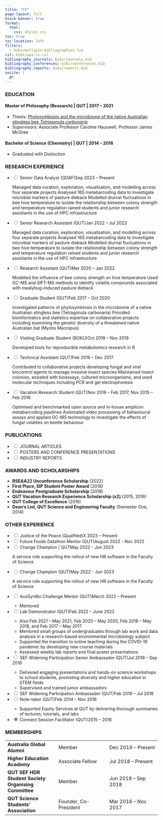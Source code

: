 ```yaml
---
title: "CV"
page-layout: full
block-banner: true
format: 
  html:
    css: styles.css
toc: true
toc-location: left
filters:
  - bibs/multiple-bibliographies.lua
csl: bibs/apa-cv.csl
bibliography_journals: bibs/journals.bib
bibliography_conferences: bibs/conferences.bib
bibliography_reports: bibs/reports.bib
nocite: |
  @*
---
```


### EDUCATION

#### **Master of Philosophy (Research)** \| QUT \| 2017 -- 2021

-   Thesis: [Phylosymbiosis and the microbiome of the native Australian stingless bee *Tetragonula carbonaria*](https://eprints.qut.edu.au/212693/)
-   Supervisors: Associate Professor Caroline Hauxwell, Professor James McGree

#### **Bachelor of Science (Chemistry)** \| QUT \| 2014 -- 2016

-   Graduated with Distinction

### RESEARCH EXPERIENCE

<ul class="accordion">
<li>
<input type="radio" name="accordion" id="zeroth" checked>
<label for="zeroth"><span class = "mycontainer"><span class = "left">Senior Data Analyst (QDAF)</span><span class = "right">Sep 2023 -- Present</span></span></label>
<div class="content">
Managed data curation, exploration, visualisation, and modelling across four separate projects Analysed 16S metabarcoding data to investigate microbial markers of pasture dieback 
Modelled diurnal fluctuations in bee hive temperature to isolate the relationship between colony strength and temperature regulation rained students and junior research assistants in the use of HPC infrastructure
</div>
</li>
<li>
<input type="radio" name="accordion" id="first">
<label for="first"><span class = "mycontainer"><span class = "left">Senior Research Assistant (QUT)</span><span class = "right">Jan 2022 -- Jul 2023</span></span></label>
<div class="content">
Managed data curation, exploration, visualisation, and modelling across four separate projects Analysed 16S metabarcoding data to investigate microbial markers of pasture dieback 
Modelled diurnal fluctuations in bee hive temperature to isolate the relationship between colony strength and temperature regulation rained students and junior research assistants in the use of HPC infrastructure
</div>
</li>
<li>
<input type="radio" name="accordion" id="second">
<label for="second"><span class = "mycontainer"><span class = "left">Research Assistant (QUT)</span><span class = "right">Mar 2020 -- Jan 2022</span></span></label>
<div class="content">
Modelled the influence of bee colony strength on hive temperature Used GC-MS and SIFT-MS methods to identify volatile compounds associated with mealybug-induced pasture dieback
</div>
</li>
<li>
<input type="radio" name="accordion" id="third">
<label for="third"><span class = "mycontainer"><span class = "left">Graduate Student (QUT)</span><span class = "right">Feb 2017 -- Oct 2020</span></span></label>
<div class="content">
Investigated patterns of phylosymbiosis in the microbiome of a native Australian stingless bee (Tetragonula carbonaria)
Provided bioinformatics and statistics expertise on collaborative projects including examining the genetic diversity of a threatened native Australian bat (Myotis Macropus)
</div>
</li>
<li>
<input type="radio" name="accordion" id="fourth">
<label for="fourth"><span class = "mycontainer"><span class = "left">Visiting Graduate Student (BOKU)</span><span class = "right">Oct 2018 -- Nov 2019</span></span></label>
<div class="content">
Developed tools for reproducible metabolomics research in R
</div>
</li>
<li>
<input type="radio" name="accordion" id="fifth">
<label for="fifth"><span class = "mycontainer"><span class = "left">Technical Assistant (QUT)</span><span class = "right">Feb 2016 -- Dec 2017</span></span></label>
<div class="content">
Contributed to collaborative projects developing fungal and viral biocontrol agents to manage invasive insect species
Maintained insect colonies, assisted with bioassays, cultured microorganisms, and used molecular techniques including PCR and gel electrophoresis
</div>
</li>
<li>
<input type="radio" name="accordion" id="sixth">
<label for="sixth"><span class = "mycontainer"><span class = "left">Vacation Research Student (QUT)</span><span class = "right">Nov 2016 -- Feb 2017, Nov 2015 -- Feb 2016</span></span></label>
<div class="content">
Optimised and benchmarked open source and in-house amplicon metabarcoding pipelines
Automated video processing of behavioural assays and applied GC-MS technology to investigate the effects of fungal volatiles on beetle behaviour
</div>
</li>
</ul>

### PUBLICATIONS

<ul class="accordion">
<li>
<input type="radio" name="accordion" id="a">
<label for="a">JOURNAL ARTICLES</label>
<div class="content">
::: {#refs_journals}
:::
</div>
</li>
<li>
<input type="radio" name="accordion" id="b">
<label for="b">POSTERS AND CONFERENCE PRESENTATIONS</label>
<div class="content">
::: {#refs_conferences}
:::
</div>
</li>
<li>
<input type="radio" name="accordion" id="c">
<label for="c">INDUSTRY REPORTS</label>
<div class="content">
::: {#refs_reports}
:::
</div>
</li>
</ul>

### AWARDS AND SCHOLARSHIPS

-   **RSEAA22 Unconference Scholarship** (2022)
-   **First Place, SIP Student Poster Award** (2018)
-   **Endeavour Postgraduate Scholarship** (2018)
-   **QUT Vacation Research Experience Scholarship (x2)** (2015, 2016)
-   **QUT College of Excellence** (2016)
-   **Dean's List, QUT Science and Engineering Faculty** (Semester One, 2014)

### OTHER EXPERIENCE

<ul class="accordion">

<li>
<input type="radio" name="accordion" id="negativeone-a" checked>
<label for="negativeone-a"><span class = "mycontainer"><span class = "left">Justice of the Peace (Qualified)</span><span class = "right">X 2023 -- Present</span></span></label>
<div class="content">

</div>
</li>

<li>
<input type="radio" name="accordion" id="zeroth-a" checked>
<label for="zeroth-a"><span class = "mycontainer"><span class = "left">Future Foods Datathon Mentor (QUT)</span><span class = "right">August 2022 - Nov 2022</span></span></label>
<div class="content">

</div>
</li>

<li>
<input type="radio" name="accordion" id="first-a" checked>
<label for="first-a"><span class = "mycontainer"><span class = "left">Change Champion | QUT</span><span class = "right">May 2022 - Jun 2023</span></span></label>
<div class="content">
A service role supporting the rollout of new HR software in the Faculty of Science
</div>
</li>
 
<li>
<input type="radio" name="accordion" id="second-a" checked>
<label for="second-a"><span class = "mycontainer"><span class = "left">Change Champion (QUT)</span><span class = "right">May 2022 - Jun 2023</span></span></label>
<div class="content">
A service role supporting the rollout of new HR software in the Faculty of Science
</div>
</li>

<li>
<input type="radio" name="accordion" id="third-a" checked>
<label for="third-a"><span class = "mycontainer"><span class = "left">AusSynBio Challenge Mentor (QUT)</span><span class = "right">March 2022 -- Present</span></span></label>
<div class="content">
-   Mentored
</div>
</li>

<li>
<input type="radio" name="accordion" id="fourth-a" checked>
<label for="fourth-a"><span class = "mycontainer"><span class = "left">Lab Demonstrator (QUT)</span><span class = "right">Feb 2022 -- June 2022 </span></span></label>
<div class="content">
-   Also Feb 2021 -- May 2021, Feb 2020 -- May 2020, Feb 2018 -- May 2018, and Feb 2017 -- May 2017
-   Mentored small groups of undergraduates through lab work and data analysis in a research-based environmental microbiology subject
-   Supported the transition to online teaching during the COVID-19 pandemic by developing new course materials
-   Assessed weekly lab reports and final poster presentations
</div>
</li>

<li>
<input type="radio" name="accordion" id="fifth-a" checked>
<label for="fifth-a"><span class = "mycontainer"><span class = "left">SEF Widening Participation Senior Ambassador (QUT)</span><span class = "right">Jul 2018 -- Sep 2018</span></span></label>
<div class="content">
-   Delivered engaging presentations and hands-on science workshops to school students, promoting diversity and higher education in STEM fields
-   Supervised and trained junior ambassadors
</div>
</li>

<li>
<input type="radio" name="accordion" id="sixth-a" checked>
<label for="sixth-a"><span class = "mycontainer"><span class = "left">SEF Widening Participation Ambassador (QUT)</span><span class = "right">Feb 2018 -- Jul 2018</span></span></label>
<div class="content">
</div>
</li>
 
<li>
<input type="radio" name="accordion" id="seventh-a" checked>
<label for="seventh-a"><span class = "mycontainer"><span class = "left">Note-taker (QUT)</span><span class = "right">Feb 2014 -- Nov 2016</span></span></label>
<div class="content">
-   Supported Equity Services at QUT by delivering thorough summaries of lectures, tutorials, and labs
</div>
</li>

<li>
<input type="radio" name="accordion" id="eighth-a" checked>
<label for="eighth-a"><span class = "mycontainer"><span class = "left">Connect Session Facilitator (QUT)</span><span class = "right">2015 -- 2016</span></span></label>
<div class="content">
</div>
</li>

</ul>

### MEMBERSHIPS

|                                                      |                       |                      |
|------------------------|------------------------|------------------------|
| **Australia Global Alumni**                          | Member                | Dec 2019 -- Present  |
| **Higher Education Academy**                         | Associate Fellow      | Jul 2018 -- Present  |
| **QUT SEF HDR Student Society Organising Committee** | Member                | Jun 2018 -- Sep 2018 |
| **QUT Science Students' Association**                | Founder, Co-President | Mar 2016 -- Nov 2017 |
<!-- | **Society for Invertebrate Pathology**               | Member                | X - Present          | -->
<!-- |                                                      | Student Member        | May 2018 -- X        | -->

